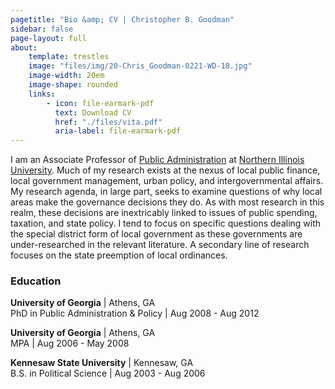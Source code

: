 ```yaml
---
pagetitle: "Bio &amp; CV | Christopher B. Goodman"
sidebar: false
page-layout: full
about:
    template: trestles
    image: "files/img/20-Chris_Goodman-0221-WD-18.jpg"
    image-width: 20em
    image-shape: rounded
    links:
        - icon: file-earmark-pdf
          text: Download CV
          href: "./files/vita.pdf"
          aria-label: file-earmark-pdf
---
```

:::{#hero-heading}

I am an Associate Professor of [Public Administration](https://mpa.niu.edu) at [Northern Illinois University](https://www.niu.edu). Much of my research exists at the nexus of local public finance, local government management, urban policy, and intergovernmental affairs. My research agenda, in large part, seeks to examine questions of why local areas make the governance decisions they do. As with most research in this realm, these decisions are inextricably linked to issues of public spending, taxation, and state policy. I tend to focus on specific questions dealing with the special district form of local government as these governments are under-researched in the relevant literature. A secondary line of research focuses on the state preemption of local ordinances.

### Education

**University of Georgia** | Athens, GA <br/>
PhD in Public Administration &amp; Policy | Aug 2008 - Aug 2012

**University of Georgia** | Athens, GA <br/>
MPA | Aug 2006 - May 2008

**Kennesaw State University** | Kennesaw, GA <br/>
B.S. in Political Science | Aug 2003 - Aug 2006

:::